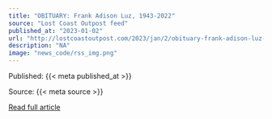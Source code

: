 ```yaml
---
title: "OBITUARY: Frank Adison Luz, 1943-2022"
source: "Lost Coast Outpost feed"
published_at: "2023-01-02"
url: "http://lostcoastoutpost.com/2023/jan/2/obituary-frank-adison-luz-1943-2022/"
description: "NA"
image: "news_code/rss_img.png"
---
```



  Published: {{< meta published_at >}}
  

  Source: {{< meta source >}}
  

  [Read full article]({{< meta url >}})
  

